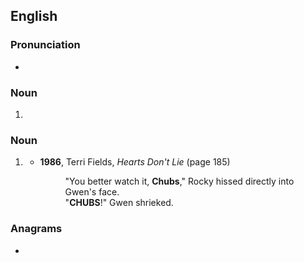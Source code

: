 ==English==

===Pronunciation===
* {{IPA|/tʃʌbz/|lang=en}}

===Noun===
{{head|en|noun form}}

# {{plural of|chub|lang=en}}

===Noun===
{{head|en|noun}}

# {{lb|en|slang|derogatory}} {{n-g|Term of address for a [[fat]] person.}}
#* '''1986''', Terri Fields, ''Hearts Don't Lie'' (page 185)
#*: "You better watch it, '''Chubs'''," Rocky hissed directly into Gwen's face.<br>"'''CHUBS'''!" Gwen shrieked.

===Anagrams===
* {{anagrams|en|a=bchsu|HBCUs}}